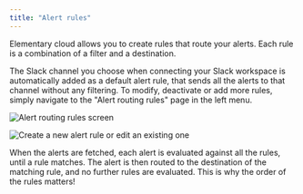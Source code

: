 ```yaml
---
title: "Alert rules"
---
```


Elementary cloud allows you to create rules that route your alerts.
Each rule is a combination of a filter and a destination.

The Slack channel you choose when connecting your Slack workspace is automatically added as a default alert rule, that sends all the alerts to that channel without any filtering.
To modify, deactivate or add more rules, simply navigate to the "Alert routing rules" page in the left menu.

<p>
  <Frame>
    <div className="dark:bg-white rounded-md p-4">
      <img src="/pics/cloud/alert_rules.png" alt="Alert routing rules screen" />
    </div>
  </Frame>
</p>

<p>
  <Frame>
    <div className="dark:bg-white rounded-md p-4">
      <img
        src="/pics/cloud/alert_rules_drawer.png"
        alt="Create a new alert rule or edit an existing one"
      />
    </div>
  </Frame>
</p>

<Tip>
  When the alerts are fetched, each alert is evaluated against all the rules,
  until a rule matches. The alert is then routed to the destination of the
  matching rule, and no further rules are evaluated. This is why the order of
  the rules matters!
</Tip>
